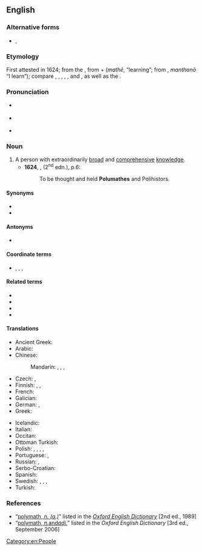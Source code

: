 ==English==
{{was wotd|2008|March|1}}
{{wikipedia}}

===Alternative forms===
* {{l|en|polumathe}}, {{l|en|polymathe}} {{defdate|both 17th century}}

===Etymology===
First attested in 1624; from the {{etyl|grc|en}} {{m|grc|πολυμαθής||having learnt much}}, from {{m|grc|πολύς||much}} + {{m|grc|μάθη}} (''mathē'', “learning”; from {{m|grc|μανθάνω}}, ''manthanō'' “I learn”); compare {{m|en|opsimath}}, {{m|en|philomath}}, {{m|en|polyhistor}}, {{m|en|polymathic}}, {{m|en|polymathist}}, and {{m|en|polymathy}}, as well as the {{cog|fr|polymathe}}.

===Pronunciation===
* {{a|RP}} {{IPA|en|/ˈpɒlɪmæθ/}}
* {{a|GA}} {{IPA|en|/ˈpɑliˌmæθ/|/ˈpɑlɪmæθ/}}
* {{audio|en|en-us-polymath.ogg|Audio (US)}}

===Noun===
{{en-noun}}

# A person with extraordinarily [[broad]] and [[comprehensive]] [[knowledge]].
#* '''1624''', {{w|Robert Burton (scholar)|Robert Burton}}, ''{{w|The Anatomy of Melancholy}}'' (2<sup>nd</sup> edn.), p.6:
#*: To be thought and held '''Polumathes''' and Polihistors.

====Synonyms====
* {{l|en|polyhistor}}
* {{l|en|renaissance man}}

====Antonyms====
* {{l|en|monomath}}

====Coordinate terms====
* {{l|en|factotum}}, {{l|en|handyman}}, {{l|en|jack of all trades}}, {{l|en|sciolist}}

====Related terms====
* {{l|en|automath}}
* {{l|en|polymathy}}
* {{l|en|polymathic}}
* {{l|en|polymathist}}

====Translations====
{{trans-top|person with extraordinarily broad and comprehensive knowledge}}
* Ancient Greek: {{t|grc|πολυΐστωρ|m}}
* Arabic: {{t+|ar|عَلَّامَة}}
* Chinese:
*: Mandarin: {{t|cmn|[[學識]][[淵博]][[的]][[人]]|sc=Hani}}, {{t|cmn|[[学识]][[渊博]][[的]][[人]]|tr=xuéshí yuānbó de rén|sc=Hani}}, {{t|cmn|[[博學]][[的]][[人]]|sc=Hani}}, {{t|cmn|[[博学]][[的]][[人]]|tr=bóxué de rén|sc=Hani}}
* Czech: {{t|cs|renesanční člověk|m}}, {{t|cs|polyhistor|m}}
* Finnish: {{t|fi|monitietäjä}}, {{t|fi|polyhistori}}, {{t+|fi|yleisnero}}
* French: {{t+|fr|polymathe|m|f}}
* Galician: {{t|gl|polímata|m|f}}
* German: {{t+|de|Polyhistor|m}}, {{t+|de|Universalgelehrter|m}}
* Greek: {{t+|el|πολυμαθής|m}}
{{trans-mid}}
* Icelandic: {{t|is|fjölfræðingur}}
* Italian: {{t+|it|erudito|m}}
* Occitan: {{t|oc|polimata|m|f}}
* Ottoman Turkish: {{t|ota|علامه|tr=allame}}
* Polish: {{t+|pl|człowiek renesansu|m}}, {{t+|pl|encyklopedysta|m}}, {{t+|pl|uczony|m}}, {{t+|pl|polihistor|m}}, {{t+|pl|polimat|m}}
* Portuguese: {{t+|pt|polímata|m|f}}, {{t|pt|polímato|m}}
* Russian: {{t+|ru|эруди́т|m}}, {{t+|ru|учёный|m}}
* Serbo-Croatian: {{t+|sh|polihistor|m}}
* Spanish: {{t+|es|polímata|m|f}}
* Swedish: {{t+|sv|polyhistor|c}}, {{t|sv|universalbegåvning|c}}, {{t|sv|universalsnille|n}}, {{t+|sv|universalgeni|n}}
* Turkish: {{t+|tr|allame}}
{{trans-bottom}}

===References===
* “<span class="plainlinks">[http://www.oed.com/oed2/00183307 polymath, ''n. (a.)'']</span>” listed in the ''[[w:Oxford English Dictionary|Oxford English Dictionary]]'' [2nd ed., 1989]
* “<span class="plainlinks">[http://www.oed.com/view/Entry/147212 polymath, ''n. ''and'' adj.'']</span>” listed in the ''Oxford English Dictionary'' [3rd ed., September 2006]

[[Category:en:People]]